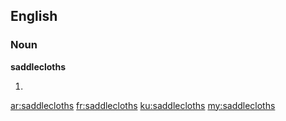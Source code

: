 ==English==

===Noun===
'''saddlecloths'''

# {{plural of|saddlecloth}}

[[ar:saddlecloths]]
[[fr:saddlecloths]]
[[ku:saddlecloths]]
[[my:saddlecloths]]